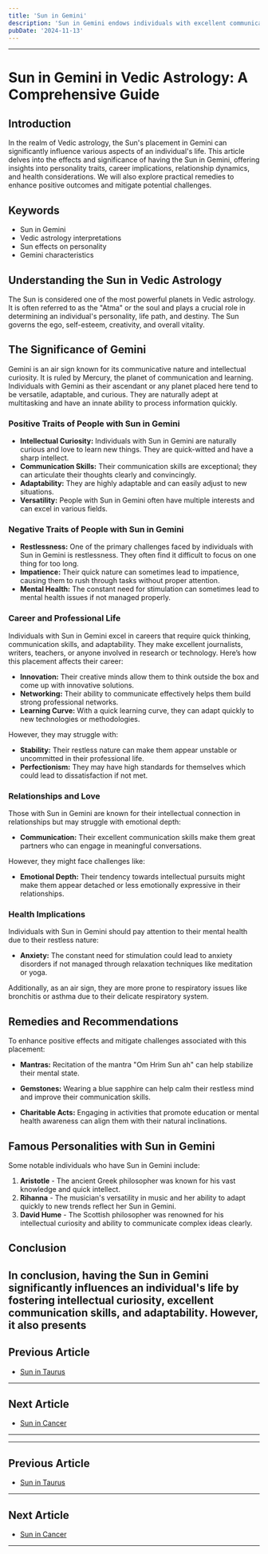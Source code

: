 ```yaml
---
title: 'Sun in Gemini'
description: 'Sun in Gemini endows individuals with excellent communication skills, adaptability, and intelligence. They are curious, sociable, and enjoy intellectual pursuits and learning. in Vedic Astrology'
pubDate: '2024-11-13'
---
```


---

# Sun in Gemini in Vedic Astrology: A Comprehensive Guide

## Introduction

In the realm of Vedic astrology, the Sun's placement in Gemini can significantly influence various aspects of an individual's life. This article delves into the effects and significance of having the Sun in Gemini, offering insights into personality traits, career implications, relationship dynamics, and health considerations. We will also explore practical remedies to enhance positive outcomes and mitigate potential challenges.

## Keywords

- Sun in Gemini
- Vedic astrology interpretations
- Sun effects on personality
- Gemini characteristics

## Understanding the Sun in Vedic Astrology

The Sun is considered one of the most powerful planets in Vedic astrology. It is often referred to as the "Atma" or the soul and plays a crucial role in determining an individual's personality, life path, and destiny. The Sun governs the ego, self-esteem, creativity, and overall vitality.

## The Significance of Gemini

Gemini is an air sign known for its communicative nature and intellectual curiosity. It is ruled by Mercury, the planet of communication and learning. Individuals with Gemini as their ascendant or any planet placed here tend to be versatile, adaptable, and curious. They are naturally adept at multitasking and have an innate ability to process information quickly.

### Positive Traits of People with Sun in Gemini

- **Intellectual Curiosity:** Individuals with Sun in Gemini are naturally curious and love to learn new things. They are quick-witted and have a sharp intellect.
- **Communication Skills:** Their communication skills are exceptional; they can articulate their thoughts clearly and convincingly.
- **Adaptability:** They are highly adaptable and can easily adjust to new situations.
- **Versatility:** People with Sun in Gemini often have multiple interests and can excel in various fields.

### Negative Traits of People with Sun in Gemini

- **Restlessness:** One of the primary challenges faced by individuals with Sun in Gemini is restlessness. They often find it difficult to focus on one thing for too long.
- **Impatience:** Their quick nature can sometimes lead to impatience, causing them to rush through tasks without proper attention.
- **Mental Health:** The constant need for stimulation can sometimes lead to mental health issues if not managed properly.

### Career and Professional Life

Individuals with Sun in Gemini excel in careers that require quick thinking, communication skills, and adaptability. They make excellent journalists, writers, teachers, or anyone involved in research or technology. Here’s how this placement affects their career:

- **Innovation:** Their creative minds allow them to think outside the box and come up with innovative solutions.
- **Networking:** Their ability to communicate effectively helps them build strong professional networks.
- **Learning Curve:** With a quick learning curve, they can adapt quickly to new technologies or methodologies.

However, they may struggle with:

- **Stability:** Their restless nature can make them appear unstable or uncommitted in their professional life.
- **Perfectionism:** They may have high standards for themselves which could lead to dissatisfaction if not met.

### Relationships and Love

Those with Sun in Gemini are known for their intellectual connection in relationships but may struggle with emotional depth:

- **Communication:** Their excellent communication skills make them great partners who can engage in meaningful conversations.
  
However, they might face challenges like:
  
- **Emotional Depth:** Their tendency towards intellectual pursuits might make them appear detached or less emotionally expressive in their relationships.

### Health Implications

Individuals with Sun in Gemini should pay attention to their mental health due to their restless nature:

- **Anxiety:** The constant need for stimulation could lead to anxiety disorders if not managed through relaxation techniques like meditation or yoga.
  
Additionally, as an air sign, they are more prone to respiratory issues like bronchitis or asthma due to their delicate respiratory system.

## Remedies and Recommendations

To enhance positive effects and mitigate challenges associated with this placement:

- **Mantras:** Recitation of the mantra "Om Hrim Sun ah" can help stabilize their mental state.
  
- **Gemstones:** Wearing a blue sapphire can help calm their restless mind and improve their communication skills.
  
- **Charitable Acts:** Engaging in activities that promote education or mental health awareness can align them with their natural inclinations.

## Famous Personalities with Sun in Gemini

Some notable individuals who have Sun in Gemini include:

1. **Aristotle** - The ancient Greek philosopher was known for his vast knowledge and quick intellect.
2. **Rihanna** - The musician's versatility in music and her ability to adapt quickly to new trends reflect her Sun in Gemini.
3. **David Hume** - The Scottish philosopher was renowned for his intellectual curiosity and ability to communicate complex ideas clearly.

## Conclusion

In conclusion, having the Sun in Gemini significantly influences an individual's life by fostering intellectual curiosity, excellent communication skills, and adaptability. However, it also presents
---

## Previous Article
- [Sun in Taurus](/blogs-md/0801_Sun_in_Rashi/080102_Sun_in_Taurus.mdx)

---

## Next Article
- [Sun in Cancer](/blogs-md/0801_Sun_in_Rashi/080104_Sun_in_Cancer.mdx)

---
---

## Previous Article
- [Sun in Taurus](080102_Sun_in_Taurus.mdx)

---

## Next Article
- [Sun in Cancer](080104_Sun_in_Cancer.mdx)

---
